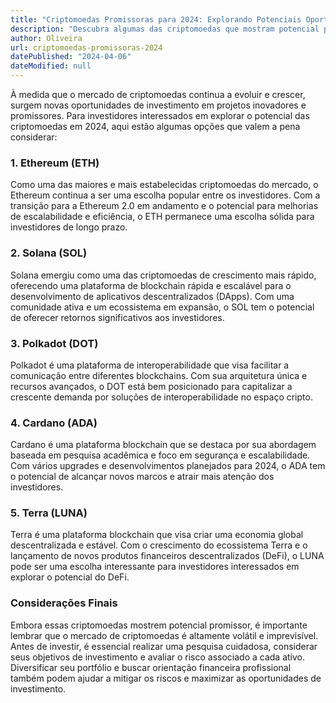 ```yaml
---
title: "Criptomoedas Promissoras para 2024: Explorando Potenciais Oportunidades de Investimento"
description: "Descubra algumas das criptomoedas que mostram potencial promissor para investir em 2024, considerando seu desempenho passado e perspectivas futuras."
author: Oliveira
url: criptomoedas-promissoras-2024
datePublished: "2024-04-06"
dateModified: null
---
```


À medida que o mercado de criptomoedas continua a evoluir e crescer, surgem novas oportunidades de investimento em projetos inovadores e promissores. Para investidores interessados em explorar o potencial das criptomoedas em 2024, aqui estão algumas opções que valem a pena considerar:

### 1. Ethereum (ETH)

Como uma das maiores e mais estabelecidas criptomoedas do mercado, o Ethereum continua a ser uma escolha popular entre os investidores. Com a transição para a Ethereum 2.0 em andamento e o potencial para melhorias de escalabilidade e eficiência, o ETH permanece uma escolha sólida para investidores de longo prazo.

### 2. Solana (SOL)

Solana emergiu como uma das criptomoedas de crescimento mais rápido, oferecendo uma plataforma de blockchain rápida e escalável para o desenvolvimento de aplicativos descentralizados (DApps). Com uma comunidade ativa e um ecossistema em expansão, o SOL tem o potencial de oferecer retornos significativos aos investidores.

### 3. Polkadot (DOT)

Polkadot é uma plataforma de interoperabilidade que visa facilitar a comunicação entre diferentes blockchains. Com sua arquitetura única e recursos avançados, o DOT está bem posicionado para capitalizar a crescente demanda por soluções de interoperabilidade no espaço cripto.

### 4. Cardano (ADA)

Cardano é uma plataforma blockchain que se destaca por sua abordagem baseada em pesquisa acadêmica e foco em segurança e escalabilidade. Com vários upgrades e desenvolvimentos planejados para 2024, o ADA tem o potencial de alcançar novos marcos e atrair mais atenção dos investidores.

### 5. Terra (LUNA)

Terra é uma plataforma blockchain que visa criar uma economia global descentralizada e estável. Com o crescimento do ecossistema Terra e o lançamento de novos produtos financeiros descentralizados (DeFi), o LUNA pode ser uma escolha interessante para investidores interessados em explorar o potencial do DeFi.

### Considerações Finais

Embora essas criptomoedas mostrem potencial promissor, é importante lembrar que o mercado de criptomoedas é altamente volátil e imprevisível. Antes de investir, é essencial realizar uma pesquisa cuidadosa, considerar seus objetivos de investimento e avaliar o risco associado a cada ativo. Diversificar seu portfólio e buscar orientação financeira profissional também podem ajudar a mitigar os riscos e maximizar as oportunidades de investimento.
